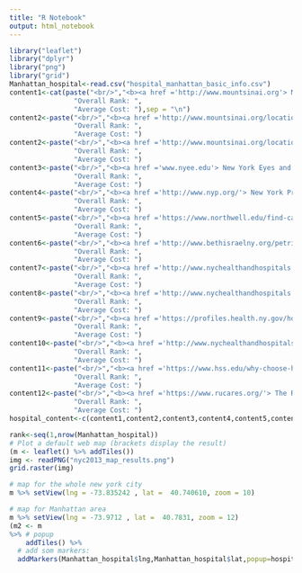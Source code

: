 ```yaml
---
title: "R Notebook"
output: html_notebook
---
```

```r
library("leaflet")
library("dplyr")
library("png")
library("grid")
Manhattan_hospital<-read.csv("hospital_manhattan_basic_info.csv")
content1<-cat(paste("<br/>","<b><a href ='http://www.mountsinai.org'> Mount Sinai Hospital</a><b>",
                "Overall Rank: ", 
                "Average Cost: "),sep = "\n")
content2<-paste("<br/>","<b><a href ='http://www.mountsinai.org/locations/st-lukes'> Mount Sinai St. Luke's Hospital</a><b>",
                "Overall Rank: ", 
                "Average Cost: ")
content2<-paste("<br/>","<b><a href ='http://www.mountsinai.org/locations/st-lukes'> Mount Sinai St. Luke's Hospital</a><b>",
                "Overall Rank: ", 
                "Average Cost: ")
content3<-paste("<br/>","<b><a href ='www.nyee.edu'> New York Eyes and Ear Infirmary</a><b>",
                "Overall Rank: ", 
                "Average Cost: ")
content4<-paste("<br/>","<b><a href ='http://www.nyp.org/'> New York Presbyterian Hospital</a><b>",
                "Overall Rank: ", 
                "Average Cost: ")
content5<-paste("<br/>","<b><a href ='https://www.northwell.edu/find-care/locations/lenox-hill-hospital'> Lenox Hill Hospital | Northwell Health</a><b>",
                "Overall Rank: ", 
                "Average Cost: ")
content6<-paste("<br/>","<b><a href ='http://www.bethisraelny.org/petrie/'> Mount Sinai Beth Israel - Petrie Division</a><b>",
                "Overall Rank: ", 
                "Average Cost: ")
content7<-paste("<br/>","<b><a href ='http://www.nychealthandhospitals.org/metropolitan/'> NYC Health + Hospitals| Metropolitan</a><b>",
                "Overall Rank: ", 
                "Average Cost: ")
content8<-paste("<br/>","<b><a href ='http://www.nychealthandhospitals.org/bellevue/'> NYC Health + Hospitals| Bellevue</a><b>",
                "Overall Rank: ", 
                "Average Cost: ")
content9<-paste("<br/>","<b><a href ='https://profiles.health.ny.gov/hospital/view/103021'> NYU Hospital Center</a><b>",
                "Overall Rank: ", 
                "Average Cost: ")
content10<-paste("<br/>","<b><a href ='http://www.nychealthandhospitals.org/harlem/'> Harlem Hospital Center</a><b>",
                "Overall Rank: ", 
                "Average Cost: ")
content11<-paste("<br/>","<b><a href ='https://www.hss.edu/why-choose-hss.asp?gclid=COP0hOaFndICFQ5YDQodKWcJ4Q'> Hospital for Special Surgery</a><b>",
                "Overall Rank: ", 
                "Average Cost: ")
content12<-paste("<br/>","<b><a href ='https://www.rucares.org/'> The Rockefeller University Hospital</a><b>",
                "Overall Rank: ", 
                "Average Cost: ")
hospital_content<-c(content1,content2,content3,content4,content5,content6,content7,content8,content9,content10,content11,content12)

rank<-seq(1,nrow(Manhattan_hospital))
# Plot a default web map (brackets display the result)
(m <- leaflet() %>% addTiles())
img <- readPNG("nyc2013_map_results.png")
grid.raster(img)

# map for the whole new york city
m %>% setView(lng = -73.835242 , lat =  40.740610, zoom = 10)

# map for Manhattan area
m %>% setView(lng = -73.9712 , lat =  40.7831, zoom = 12)
(m2 <- m 
%>% # popup
    addTiles() %>%
  # add som markers:
  addMarkers(Manhattan_hospital$lng,Manhattan_hospital$lat,popup=hospital_content))
```

